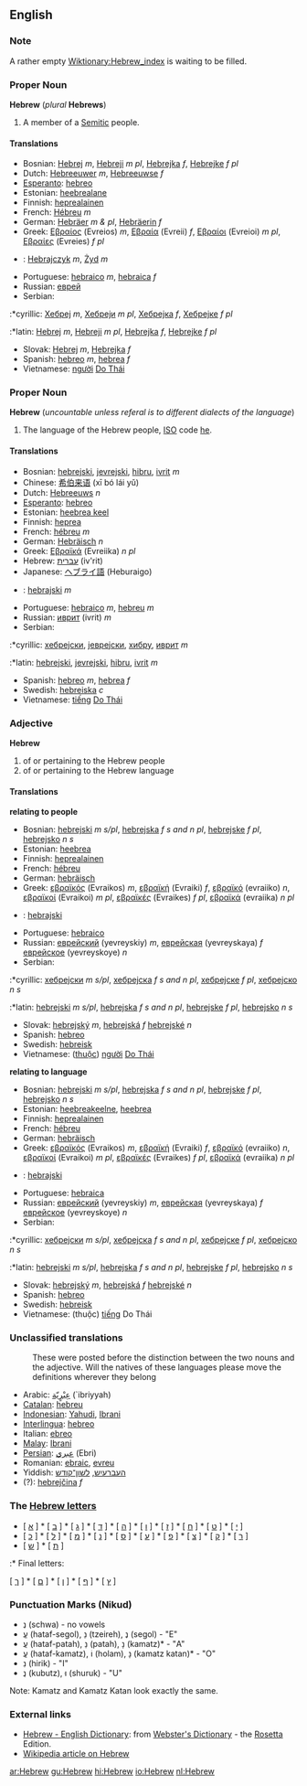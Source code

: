 ==English==
===Note===
A rather empty [[Wiktionary:Hebrew_index]] is waiting to be filled.

===Proper Noun===
'''Hebrew''' (''plural'' '''Hebrews''')

#<!--DefA--> A member of a [[Semitic]] people.

====Translations====
<!--DefA-->
{{top}}
*Bosnian: [[Hebrej]] ''m'', [[Hebreji]] ''m pl'', [[Hebrejka]] ''f'', [[Hebrejke]] ''f pl''
*Dutch: [[Hebreeuwer]] ''m'', [[Hebreeuwse]] ''f''
*[[Esperanto]]: [[hebreo]]
*Estonian: [[heebrealane]]
*Finnish: [[heprealainen]]
*French: [[Hébreu]] ''m''
*German: [[Hebräer]] ''m & pl'', [[Hebräerin]] ''f''
*Greek: [[Εβραίος]] (Evreios) ''m'', [[Εβραία]] (Evreii) ''f'', [[Εβραίοι]] (Evreioi) ''m pl'', [[Εβραίες]] (Evreies) ''f pl''
{{mid}}
*{{pl}}: [[Hebrajczyk]] ''m'', [[Żyd]] ''m''
*Portuguese: [[hebraico]] ''m'', [[hebraica]] ''f''
*Russian: [[еврей]]
*Serbian:
:*cyrillic: [[Хебреј]] ''m'', [[Хебреји]] ''m pl'', [[Хебрејка]] ''f'', [[Хебрејке]] ''f pl''
:*latin: [[Hebrej]] ''m'', [[Hebreji]] ''m pl'', [[Hebrejka]] ''f'', [[Hebrejke]] ''f pl''
*Slovak: [[Hebrej]] ''m'', [[Hebrejka]] ''f''
*Spanish: [[hebreo]] ''m'', [[hebrea]] ''f''
*Vietnamese: [[người]] [[Do Thái]]
{{bottom}}

===Proper Noun===
'''Hebrew''' (''uncountable unless referal is to different dialects of the language'')
#<!--DefB--> The language of the Hebrew people, [[ISO]] code [[he]].

====Translations====
<!--DefB-->
{{top}}
*Bosnian: [[hebrejski]], [[jevrejski]], [[hibru]], [[ivrit]] ''m''
*Chinese: [[希伯来语]] (xī bó lái yǔ)
*Dutch: [[Hebreeuws]] ''n''
*[[Esperanto]]: [[hebreo]]
*Estonian: [[heebrea keel]]
*Finnish: [[heprea]]
*French: [[hébreu]] ''m''
*German: [[Hebräisch]] ''n''
*Greek: [[Εβραϊκά]] (Evreiika) ''n pl''
*Hebrew: [[עברית]] (iv'rit)
*Japanese: [[ヘブライ語]] (Heburaigo)
{{mid}}
*{{pl}}: [[hebrajski]] ''m''
*Portuguese: [[hebraico]] ''m'', [[hebreu]] ''m''
*Russian: [[иврит]] (ivrit) ''m''
*Serbian:
:*cyrillic: [[хебрејски]], [[јеврејски]], [[хибру]], [[иврит]] ''m''
:*latin: [[hebrejski]], [[jevrejski]], [[hibru]], [[ivrit]] ''m''
*Spanish: [[hebreo]] ''m'', [[hebrea]] ''f''
*Swedish: [[hebreiska]] ''c''
*Vietnamese: [[tiếng]] [[Do Thái]]
{{bottom}}

===Adjective===  <!-- Is there such a thing as "Proper adjective"?-->
'''Hebrew'''
#<!--DefC--> of or pertaining to the Hebrew people
#<!--DefD--> of or pertaining to the Hebrew language

====Translations====
<!--DefC--> '''relating to people'''
{{top}}
*Bosnian: [[hebrejski]] ''m s/pl'', [[hebrejska]] ''f s and n pl'', [[hebrejske]] ''f pl'', [[hebrejsko]] ''n s''
*Estonian: [[heebrea]]
*Finnish: [[heprealainen]]
*French: [[hébreu]]
*German: [[hebräisch]]
*Greek: [[εβραϊκός]] (Evraikos) ''m'', [[εβραϊκή]] (Evraiki) ''f'', [[εβραϊκό]] (evraiiko) ''n'', [[εβραϊκοί]] (Evraikoi) ''m pl'', [[εβραϊκές]] (Evraikes) ''f pl'', [[εβραϊκά]] (evraiika) ''n pl''
{{mid}}
*{{pl}}: [[hebrajski]]
*Portuguese: [[hebraico]]
*Russian: [[еврейский]] (yevreyskiy) ''m'', [[еврейская]] (yevreyskaya) ''f'' [[еврейское]] (yevreyskoye) ''n''
*Serbian:
:*cyrillic: [[хебрејски]] ''m s/pl'', [[хебрејска]] ''f s and n pl'', [[хебрејске]] ''f pl'', [[хебрејско]] ''n s''
:*latin: [[hebrejski]] ''m s/pl'', [[hebrejska]] ''f s and n pl'', [[hebrejske]] ''f pl'', [[hebrejsko]] ''n s''
*Slovak: [[hebrejský]] ''m'', [[hebrejská]] ''f'' [[hebrejské]] ''n''
*Spanish: [[hebreo]]
*Swedish: [[hebreisk]]
*Vietnamese: ([[thuộc]]) [[người]] [[Do Thái]]
{{bottom}}

<!--DefD--> '''relating to language'''
{{top}}
*Bosnian: [[hebrejski]] ''m s/pl'', [[hebrejska]] ''f s and n pl'', [[hebrejske]] ''f pl'', [[hebrejsko]] ''n s''
*Estonian: [[heebreakeelne]], [[heebrea]]
*Finnish: [[heprealainen]]
*French: [[hébreu]]
*German: [[hebräisch]]
*Greek: [[εβραϊκός]] (Evraikos) ''m'', [[εβραϊκή]] (Evraiki) ''f'', [[εβραϊκό]] (evraiiko) ''n'', [[εβραϊκοί]] (Evraikoi) ''m pl'', [[εβραϊκές]] (Evraikes) ''f pl'', [[εβραϊκά]] (evraiika) ''n pl''
{{mid}}
*{{pl}}: [[hebrajski]]
*Portuguese: [[hebraica]]
*Russian: [[еврейский]] (yevreyskiy) ''m'', [[еврейская]] (yevreyskaya) ''f'' [[еврейское]] (yevreyskoye) ''n''
*Serbian:
:*cyrillic: [[хебрејски]] ''m s/pl'', [[хебрејска]] ''f s and n pl'', [[хебрејске]] ''f pl'', [[хебрејско]] ''n s''
:*latin: [[hebrejski]] ''m s/pl'', [[hebrejska]] ''f s and n pl'', [[hebrejske]] ''f pl'', [[hebrejsko]] ''n s''
*Slovak: [[hebrejský]] ''m'', [[hebrejská]] ''f'' [[hebrejské]] ''n''
*Spanish: [[hebreo]]
*Swedish: [[hebreisk]]
*Vietnamese: (thuộc) [[tiếng]] Do Thái
{{bottom}}

===Unclassified translations===
{{checktrans}}
:These were posted before the distinction between the two nouns and the adjective. Will the natives of these languages please move the definitions wherever they belong
*Arabic: [[عِبْرٍيّة]] (`ibriyyah)
*[[Catalan]]: [[hebreu]]
*[[Indonesian]]: [[Yahudi]], [[Ibrani]]
*[[Interlingua]]: [[hebreo]]
*Italian: [[ebreo]]
*[[Malay]]: [[Ibrani]]
*[[Persian]]: [[عبري]] (Ebri)
*Romanian: [[ebraic]], [[evreu]]
*Yiddish: [[העברעיִש]], [[לשון־קודש]]
*(?): [[hebrejčina]] ''f''

===The [[:Category:Hebrew letters|Hebrew letters]]===

* [ [[א]] ] * [ [[ב]] ] * [ [[ג]] ] * [ [[ד]] ] * [ [[ה]] ] * [ [[ו]] ] * [ [[ז]] ] * [ [[ח]] ] * [ [[ט]] ] * [ [[י]] ]
* [ [[כ]] ] * [ [[ל]] ] * [ [[מ]] ] * [ [[נ]] ] * [ [[ס]] ] * [ [[ע]] ] * [ [[פ]] ] * [ [[צ]] ] * [ [[ק]] ] * [ [[ר]] ]
* [ [[ש]] ] * [ [[ת]] ]

:* Final letters:

[ [[ך]] ] * [ [[ם]] ] * [ [[ן]] ] * [ [[ף]] ] * [ [[ץ]] ]

===Punctuation Marks (Nikud)===

* נְ (schwa) - no vowels
* עֱ (hataf-segol), נֵ (tzeireh), נֶ (segol) - "E"
* עֲ (hataf-patah), נַ (patah), נָ (kamatz)* - "A"
* עֳ (hataf-kamatz), וֹ (holam), נָ (kamatz katan)* - "O"
* נִ (hirik) - "I"
* נֻ (kubutz), וּ (shuruk) - "U"

Note: Kamatz and Kamatz Katan look exactly the same.

=== External links ===
{{interwiktionary|code=he}}
*[http://www.websters-online-dictionary.org/definition/Hebrew-english/ Hebrew - English Dictionary]: from [http://www.websters-online-dictionary.org/ Webster's Dictionary] - the [[Rosetta]] Edition.
* [[w:Hebrew|Wikipedia article on Hebrew]]

[[ar:Hebrew]]
[[gu:Hebrew]]
[[hi:Hebrew]]
[[io:Hebrew]]
[[nl:Hebrew]]